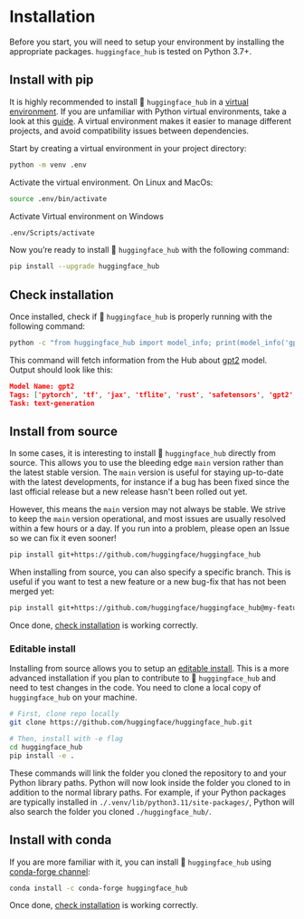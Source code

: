# Installation

Before you start, you will need to setup your environment by installing the appropriate packages.
`huggingface_hub` is tested on Python 3.7+.

## Install with pip

It is highly recommended to install 🤗 `huggingface_hub` in a [virtual environment](https://docs.python.org/3/library/venv.html).
If you are unfamiliar with Python virtual environments, take a look at this [guide](https://packaging.python.org/en/latest/guides/installing-using-pip-and-virtual-environments/).
A virtual environment makes it easier to manage different projects, and avoid compatibility issues between dependencies.

Start by creating a virtual environment in your project directory:

```bash
python -m venv .env
```

Activate the virtual environment. On Linux and MacOs:

```bash
source .env/bin/activate
```

Activate Virtual environment on Windows

```bash
.env/Scripts/activate
```

Now you’re ready to install 🤗 `huggingface_hub` with the following command:

```bash
pip install --upgrade huggingface_hub
```

## Check installation

Once installed, check if 🤗 `huggingface_hub` is properly running with the following command:

```bash
python -c "from huggingface_hub import model_info; print(model_info('gpt2'))"
```

This command will fetch information from the Hub about [gpt2](https://huggingface.co/gpt2) model.
Output should look like this:

```json
Model Name: gpt2
Tags: ['pytorch', 'tf', 'jax', 'tflite', 'rust', 'safetensors', 'gpt2', 'text-generation', 'en', 'doi:10.57967/hf/0039', 'transformers', 'exbert', 'license:mit', 'has_space']
Task: text-generation
```

## Install from source

In some cases, it is interesting to install 🤗 `huggingface_hub` directly from source.
This allows you to use the bleeding edge `main` version rather than the latest stable version.
The `main` version is useful for staying up-to-date with the latest developments, for instance
if a bug has been fixed since the last official release but a new release hasn't been rolled out yet.

However, this means the `main` version may not always be stable. We strive to keep the
`main` version operational, and most issues are usually resolved
within a few hours or a day. If you run into a problem, please open an Issue so we can
fix it even sooner!

```bash
pip install git+https://github.com/huggingface/huggingface_hub
```

When installing from source, you can also specify a specific branch. This is useful if you
want to test a new feature or a new bug-fix that has not been merged yet:

```bash
pip install git+https://github.com/huggingface/huggingface_hub@my-feature-branch
```

Once done, [check installation](#check-installation) is working correctly.

### Editable install

Installing from source allows you to setup an [editable install](https://pip.pypa.io/en/stable/topics/local-project-installs/#editable-installs).
This is a more advanced installation if you plan to contribute to 🤗 `huggingface_hub`
and need to test changes in the code. You need to clone a local copy of `huggingface_hub`
on your machine.

```bash
# First, clone repo locally
git clone https://github.com/huggingface/huggingface_hub.git

# Then, install with -e flag
cd huggingface_hub
pip install -e .
```

These commands will link the folder you cloned the repository to and your Python library paths.
Python will now look inside the folder you cloned to in addition to the normal library paths.
For example, if your Python packages are typically installed in `./.venv/lib/python3.11/site-packages/`,
Python will also search the folder you cloned `./huggingface_hub/`.

## Install with conda

If you are more familiar with it, you can install 🤗 `huggingface_hub` using [conda-forge channel](https://anaconda.org/conda-forge/huggingface_hub):


```bash
conda install -c conda-forge huggingface_hub
```

Once done, [check installation](#check-installation) is working correctly.